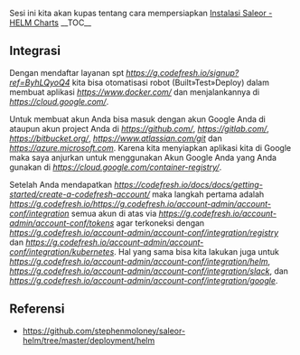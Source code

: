 Sesi ini kita akan kupas tentang cara mempersiapkan [[Apa Itu HELM Charts|Instalasi Saleor - HELM Charts]]
__TOC__

==Integrasi==
Dengan mendaftar layanan spt ''[[Codefresh|https://g.codefresh.io/signup?ref=ByhLQyoQ4]]'' kita bisa otomatisasi robot (Built»Test»Deploy) dalam membuat aplikasi ''[[Docker|https://www.docker.com/]]'' dan menjalankannya di ''[[Google Cloud|https://cloud.google.com/]]''.

Untuk membuat akun Anda bisa masuk dengan akun Google Anda di ataupun akun project Anda di ''[[GitHub|https://github.com/]]'', ''[[GitLab|https://gitlab.com/]]'', ''[[BitBucket|https://bitbucket.org/]]'', ''[[Stash|https://www.atlassian.com/git]]'' dan ''[[Azure|https://azure.microsoft.com]]''. Karena kita menyiapkan aplikasi kita di Google maka saya anjurkan untuk menggunakan Akun Google Anda yang Anda gunakan di ''[[Google Registry (GCR)|https://cloud.google.com/container-registry/]]''. 

Setelah Anda mendapatkan ''[[Akun Codefresh|https://codefresh.io/docs/docs/getting-started/create-a-codefresh-account/]]'' maka langkah pertama adalah ''[[integrasikan|https://g.codefresh.io/https://g.codefresh.io/account-admin/account-conf/integration]]'' semua akun di atas via ''[[Token Codefresh|https://g.codefresh.io/account-admin/account-conf/tokens]]'' agar terkoneksi dengan ''[[Google Registry|https://g.codefresh.io/account-admin/account-conf/integration/registry]]'' dan ''[[Kubernetes Cluster|https://g.codefresh.io/account-admin/account-conf/integration/kubernetes]]''. Hal yang sama bisa kita lakukan juga untuk ''[[Akun HELM|https://g.codefresh.io/account-admin/account-conf/integration/helm]]'', ''[[Akun Slack|https://g.codefresh.io/account-admin/account-conf/integration/slack]]'', dan ''[[Akun Cloud Storage|https://g.codefresh.io/account-admin/account-conf/integration/google]]''.

==Referensi==
* https://github.com/stephenmoloney/saleor-helm/tree/master/deployment/helm

